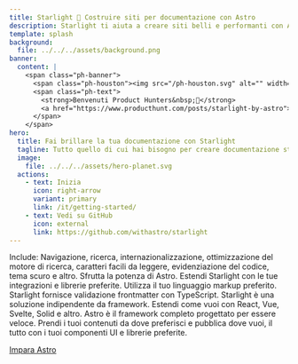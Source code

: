 ```yaml
---
title: Starlight 🌟 Costruire siti per documentazione con Astro
description: Starlight ti aiuta a creare siti belli e performanti con Astro.
template: splash
background:
  file: ../../../assets/background.png
banner:
  content: |
    <span class="ph-banner">
      <span class="ph-houston"><img src="/ph-houston.svg" alt="" width="72" height="72"/></span>
      <span class="ph-text">
        <strong>Benvenuti Product Hunters&nbsp;👋</strong>
        <a href="https://www.producthunt.com/posts/starlight-by-astro">Siamo live ora!</a>
      </span>
    </span>
hero:
  title: Fai brillare la tua documentazione con Starlight
  tagline: Tutto quello di cui hai bisogno per creare documentazione stellare. Veloce, accessibile e facile da usare.
  image:
    file: ../../../assets/hero-planet.svg
  actions:
    - text: Inizia
      icon: right-arrow
      variant: primary
      link: /it/getting-started/
    - text: Vedi su GitHub
      icon: external
      link: https://github.com/withastro/starlight
---
```



<CardGrid stagger>
	<Card title="Documentazione che delizia" icon="open-book">
		Include: Navigazione, ricerca, internazionalizzazione, ottimizzazione del
		motore di ricerca, caratteri facili da leggere, evidenziazione del codice,
		tema scuro e altro.
	</Card>
	<Card title="Basato su Astro" icon="rocket">
		Sfrutta la potenza di Astro. Estendi Starlight con le tue integrazioni e
		librerie preferite.
	</Card>
	<Card title="Markdown, Markdoc, e MDX" icon="document">
		Utilizza il tuo linguaggio markup preferito. Starlight fornisce validazione
		frontmatter con TypeScript.
	</Card>
	<Card title="Utilizza i tuoi componenti UI" icon="puzzle">
		Starlight è una soluzione indipendente da framework. Estendi come vuoi con
		React, Vue, Svelte, Solid e altro.
	</Card>
</CardGrid>

<AboutAstro title="Sviluppato da">
Astro è il framework completo progettato per essere veloce.
Prendi i tuoi contenuti da dove preferisci e pubblica dove vuoi, il tutto con i tuoi componenti UI e librerie preferite.

[Impara Astro](https://astro.build/)

</AboutAstro>
